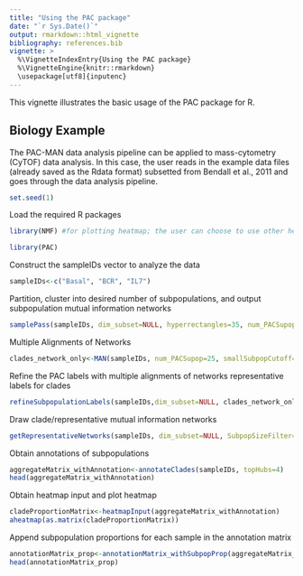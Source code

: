 ```yaml
---
title: "Using the PAC package"
date: "`r Sys.Date()`"
output: rmarkdown::html_vignette
bibliography: references.bib
vignette: >
  %\VignetteIndexEntry{Using the PAC package}
  %\VignetteEngine{knitr::rmarkdown}
  \usepackage[utf8]{inputenc}
---
```


This vignette illustrates the basic usage of the PAC package for R. 

Biology Example
---------------------------

The PAC-MAN data analysis pipeline can be applied to mass-cytometry (CyTOF) data analysis. In this case, the user reads in the example data files (already saved as the Rdata format) subsetted from Bendall et al., 2011 and goes through the data analysis pipeline.

```r
set.seed(1)
```

Load the required R packages

```r
library(NMF) #for plotting heatmap; the user can choose to use other heatmap packages as well

library(PAC)


```

Construct the sampleIDs vector to analyze the data

```r
sampleIDs<-c("Basal", "BCR", "IL7")

```

Partition, cluster into desired number of subpopulations, and output subpopulation mutual information networks

```r
samplePass(sampleIDs, dim_subset=NULL, hyperrectangles=35, num_PACSupop=25, num_networkEdge=25, max.iter=50)
```

Multiple Alignments of Networks

```r

clades_network_only<-MAN(sampleIDs, num_PACSupop=25, smallSubpopCutoff=100, k_clades=5)

```

Refine the PAC labels with multiple alignments of networks representative labels for clades

```r
refineSubpopulationLabels(sampleIDs,dim_subset=NULL, clades_network_only, expressionGroupClamp=5)
```

Draw clade/representative mutual information networks

```r
getRepresentativeNetworks(sampleIDs, dim_subset=NULL, SubpopSizeFilter=200, num_networkEdge=25)
```

Obtain annotations of subpopulations

```r
aggregateMatrix_withAnnotation<-annotateClades(sampleIDs, topHubs=4)
head(aggregateMatrix_withAnnotation)

```


Obtain heatmap input and plot heatmap

```r
cladeProportionMatrix<-heatmapInput(aggregateMatrix_withAnnotation)
aheatmap(as.matrix(cladeProportionMatrix))
```


Append subpopulation proportions for each sample in the annotation matrix

```r
annotationMatrix_prop<-annotationMatrix_withSubpopProp(aggregateMatrix_withAnnotation)
head(annotationMatrix_prop)
```




